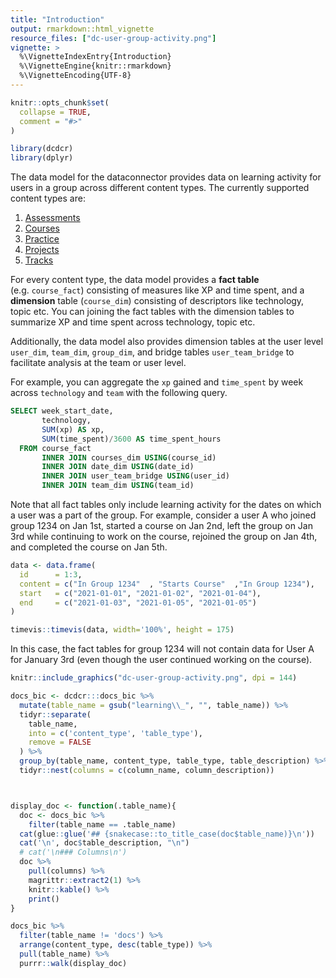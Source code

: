 ```yaml
---
title: "Introduction"
output: rmarkdown::html_vignette
resource_files: ["dc-user-group-activity.png"]
vignette: >
  %\VignetteIndexEntry{Introduction}
  %\VignetteEngine{knitr::rmarkdown}
  %\VignetteEncoding{UTF-8}
---
```


```r
knitr::opts_chunk$set(
  collapse = TRUE,
  comment = "#>"
)
```

```r
library(dcdcr)
library(dplyr)
```

The data model for the dataconnector provides data on learning activity for users in a group across different content types. The currently supported content types are:

1. [Assessments](https://app.datacamp.com/learn/practice) 
2. [Courses](https://app.datacamp.com/learn/courses)
3. [Practice](https://app.datacamp.com/learn/practice)
4. [Projects](https://app.datacamp.com/learn/project)
5. [Tracks](https://app.datacamp.com/learn/skill-tracks)

For every content type, the data model provides a __fact table__ (e.g. `course_fact`) consisting of measures like XP and time spent, and a __dimension__ table (`course_dim`) consisting of descriptors like technology,
topic etc. You can joining the fact tables with the dimension tables to summarize XP and time spent across technology, topic etc. 

Additionally, the data model also provides dimension tables at the user level `user_dim`, `team_dim`, `group_dim`, and bridge tables `user_team_bridge` to facilitate analysis at the team or user level.

For example, you can aggregate the `xp` gained and `time_spent` by week across `technology` and `team` with the following query.

```sql
SELECT week_start_date,
       technology,
       SUM(xp) AS xp,
       SUM(time_spent)/3600 AS time_spent_hours
  FROM course_fact
       INNER JOIN courses_dim USING(course_id)
       INNER JOIN date_dim USING(date_id)
       INNER JOIN user_team_bridge USING(user_id)
       INNER JOIN team_dim USING(team_id)
```

Note that all fact tables only include learning activity for the dates on which a user was a part of the group. For example, consider a user A who 
joined group 1234 on Jan 1st, started a course on Jan 2nd, left the group on Jan 3rd while continuing to work on the course, rejoined the group on Jan 4th, and completed the course on Jan 5th.



```r
data <- data.frame(
  id      = 1:3,
  content = c("In Group 1234"  , "Starts Course"  ,"In Group 1234"),
  start   = c("2021-01-01", "2021-01-02", "2021-01-04"),
  end     = c("2021-01-03", "2021-01-05", "2021-01-05")
)

timevis::timevis(data, width='100%', height = 175)
```

In this case, the fact tables for group 1234 will not contain data for User A
for January 3rd (even though the user continued working on the course).

```r
knitr::include_graphics("dc-user-group-activity.png", dpi = 144)
```

```r
docs_bic <- dcdcr:::docs_bic %>% 
  mutate(table_name = gsub("learning\\_", "", table_name)) %>% 
  tidyr::separate(
    table_name, 
    into = c('content_type', 'table_type'), 
    remove = FALSE
  ) %>% 
  group_by(table_name, content_type, table_type, table_description) %>% 
  tidyr::nest(columns = c(column_name, column_description))



display_doc <- function(.table_name){
  doc <- docs_bic %>% 
    filter(table_name == .table_name)
  cat(glue::glue('## {snakecase::to_title_case(doc$table_name)}\n'))
  cat('\n', doc$table_description, "\n")
  # cat('\n### Columns\n')
  doc %>% 
    pull(columns) %>% 
    magrittr::extract2(1) %>% 
    knitr::kable() %>% 
    print()
}
```


```r
docs_bic %>% 
  filter(table_name != 'docs') %>% 
  arrange(content_type, desc(table_type)) %>% 
  pull(table_name) %>% 
  purrr::walk(display_doc)
```

